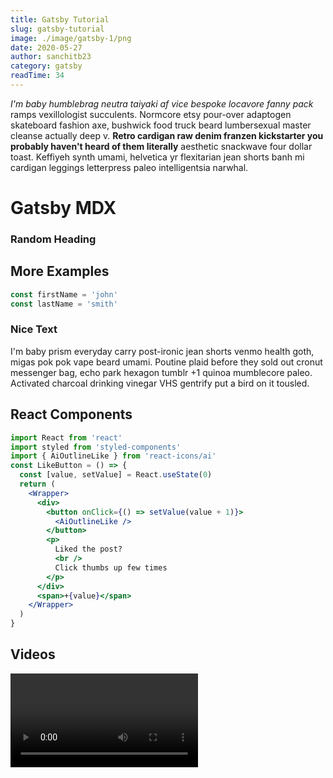 ```yaml
---
title: Gatsby Tutorial
slug: gatsby-tutorial
image: ./image/gatsby-1/png
date: 2020-05-27
author: sanchitb23
category: gatsby
readTime: 34
---
```




_I'm baby humblebrag neutra taiyaki af vice bespoke locavore fanny pack_ ramps vexillologist succulents. Normcore etsy pour-over adaptogen skateboard fashion axe, bushwick food truck beard lumbersexual master cleanse actually deep v. **Retro cardigan raw denim franzen kickstarter you probably haven't heard of them literally** aesthetic snackwave four dollar toast. Keffiyeh synth umami, helvetica yr flexitarian jean shorts banh mi cardigan leggings letterpress paleo intelligentsia narwhal.

# Gatsby MDX

### Random Heading

## More Examples

<div className="code">

  ```js
  const firstName = 'john'
  const lastName = 'smith'
  ```

</div>

<div className="nice-text">

  ### Nice Text

  <FiInfo className="nice-text-icon"></FiInfo>

  I'm baby prism everyday carry post-ironic jean shorts venmo health goth, migas pok pok vape beard umami. Poutine plaid
  before they sold out cronut messenger bag, echo park hexagon tumblr +1 quinoa mumblecore paleo. Activated charcoal
  drinking vinegar VHS gentrify put a bird on it tousled.

</div>

## React Components

<Counter />

```jsx
import React from 'react'
import styled from 'styled-components'
import { AiOutlineLike } from 'react-icons/ai'
const LikeButton = () => {
  const [value, setValue] = React.useState(0)
  return (
    <Wrapper>
      <div>
        <button onClick={() => setValue(value + 1)}>
          <AiOutlineLike />
        </button>
        <p>
          Liked the post?
          <br />
          Click thumbs up few times
        </p>
      </div>
      <span>+{value}</span>
    </Wrapper>
  )
}
```

<LikeButton />

## Videos

<RegVideo />
<Video />

<h2>regular heading</h2>
<h2> nice title </h2>

<h4>inline code</h4>

`console.log('hello there')`

<h4> blockquote element </h4>

<blockquote display="default">
  I'm baby prism everyday carry post-ironic jean shorts venmo health goth, migas
</blockquote>

<blockquote display="info">
  I'm baby prism everyday carry post-ironic jean shorts venmo health goth, migas
</blockquote>

<blockquote display="warning">
  I'm baby prism everyday carry post-ironic jean shorts venmo health goth, migas
</blockquote>

<blockquote>
  I'm baby gluten-free lo-fi tumblr, bicycle rights edison bulb green juice
  ennui next level viral jean shorts. Food truck godard street art migas fixie
  shaman paleo chia single-origin coffee poke pug portland flannel.
</blockquote>

> hello there

#### Javascript

```js
// comments
const name = 'john'
const channel = 'coding addict'

function featuredProducts(data) {
  return data.filter(item => {
    return item.featured === true
  })
}
featuredProducts()
```

#### JSX

```jsx
import React from 'react'

const Counter = () => {
  const [count, setCount] = React.useState(0)
  return (
    <section className="counter">
      <h4>show some love to MDX</h4>
      <h4>likes {count}</h4>
      <button className="btn btn-danger" onClick={() => setCount(count + 1)}>
        i like mdx
      </button>
    </section>
  )
}
export default Counter
```

#### HTML

```html
<h1>hello world</h1>
<p class="random">random text</p>
<section class="contact">
  <div class="title">
    <h1>contact us</h1>
  </div>
</section>
```

#### CSS

```css
max-width: 500px;
border-radius: var(--radius);
padding: 1rem 1.5rem;
background: var(--clr-grey-10);
text-align: center;
```

<Link to="/posts" className="btn center-btn">all posts</Link>


  <section className="mdx-page">

    _I'm baby humblebrag neutra taiyaki af vice bespoke locavore fanny pack_ ramps vexillologist succulents. Normcore
    etsy pour-over adaptogen skateboard fashion axe, bushwick food truck beard lumbersexual master cleanse actually deep
    v. **Retro cardigan raw denim franzen kickstarter you probably haven't heard of them literally** aesthetic snackwave
    four dollar toast. Keffiyeh synth umami, helvetica yr flexitarian jean shorts banh mi cardigan leggings letterpress
    paleo intelligentsia narwhal.

    # Gatsby MDX

    ### Random Heading

    ## More Examples

    <div className="code">

      ```js
      const firstName = 'john'
      const lastName = 'smith'
      ```

    </div>

    <div className="nice-text">

      ### Nice Text

      <FiInfo className="nice-text-icon"></FiInfo>

      I'm baby prism everyday carry post-ironic jean shorts venmo health goth, migas pok pok vape beard umami. Poutine
      plaid before they sold out cronut messenger bag, echo park hexagon tumblr +1 quinoa mumblecore paleo. Activated
      charcoal drinking vinegar VHS gentrify put a bird on it tousled.

    </div>

    ## React Components

    <Counter />

    ```jsx
    import React from 'react'
    import styled from 'styled-components'
    import {
    AiOutlineLike
  } from 'react-icons/ai'
    const LikeButton = () => {
    const [value, setValue] = React.useState(0)
    return (
    <Wrapper>
    <div>
    <button onClick={() => setValue(value + 1)}>
    <AiOutlineLike />
    </button>
    <p>
    Liked the post?
    <br />
    Click thumbs up few times
    </p>
    </div>
    <span>+{value}</span>
    </Wrapper>
    )
  }
    ```

    <LikeButton />

    ## Videos

    <RegVideo />
    <Video />

    <h2>regular heading</h2>
    <h2> nice title </h2>

    <h4>inline code</h4>

    `console.log('hello there')`

    <h4> blockquote element </h4>

    <blockquote display="default">
      I'm baby prism everyday carry post-ironic jean shorts venmo health goth, migas
    </blockquote>

    <blockquote display="info">
      I'm baby prism everyday carry post-ironic jean shorts venmo health goth, migas
    </blockquote>

    <blockquote display="warning">
      I'm baby prism everyday carry post-ironic jean shorts venmo health goth, migas
    </blockquote>

    <blockquote>
      I'm baby gluten-free lo-fi tumblr, bicycle rights edison bulb green juice
      ennui next level viral jean shorts. Food truck godard street art migas fixie
      shaman paleo chia single-origin coffee poke pug portland flannel.
    </blockquote>

    > hello there

    #### Javascript

    ```js
    // comments
    const name = 'john'
    const channel = 'coding addict'

    function featuredProducts(data) {
    return data.filter(item => {
    return item.featured === true
  })
  }
    featuredProducts()
    ```

    #### JSX

    ```jsx
    import React from 'react'

    const Counter = () => {
    const [count, setCount] = React.useState(0)
    return (
    <section className="counter">
    <h4>show some love to MDX</h4>
    <h4>likes {count}</h4>
    <button className="btn btn-danger" onClick={() => setCount(count + 1)}>
    i like mdx
    </button>
    </section>
    )
  }
    export default Counter
    ```

    #### HTML

    ```html
    < h1> hello world < /h1>
    <p class="random">random text</p>
    <section class="contact">
      <div class="title">
        <h1>contact us</h1>
      </div>
      ```

      #### CSS

      ```css
      max-width: 500px;
      border-radius: var(--radius);
      padding: 1rem 1.5rem;
      background: var(--clr-grey-10);
      text-align: center;
      ```

      <Link to="/posts" className="btn center-btn">all posts</Link>
    </section>
